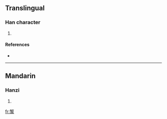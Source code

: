 ==Translingual==

===Han character===
{{Han char|rn=85|rad=水|as=16|sn=19|four=8890<sub>4</sub>|canj=人大竹日水 (OKHAE)}}

# {{defn|Han|sort=水16}}

====References====
* {{Han ref|kx=0660.230|dkj=18675|hdz=31781.080|uh=702A|ud=28714|bh=F268|bd=62056}}

----

==Mandarin==

===Hanzi===
{{cmn-hanzi|pin=[[fán]] ([[fan2]])|wg=fan<sup>2</sup>}}

# {{defn|Mandarin}}

[[fr:瀪]]